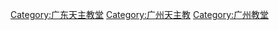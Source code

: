 [[Category:广东天主教堂|Category:广东天主教堂]]
[[Category:广州天主教|Category:广州天主教]]
[[Category:广州教堂|Category:广州教堂]]